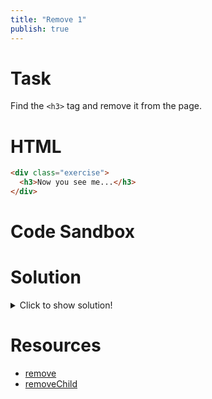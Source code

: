 ```yaml
---
title: "Remove 1"
publish: true
---
```


# Task

Find the `<h3>` tag and remove it from the page.

# HTML

```html
<div class="exercise">
  <h3>Now you see me...</h3>
</div>
```

# Code Sandbox
<Sandbox src="/dom-08.html" />

# Solution

<details>
  <summary>Click to show solution!</summary>

```javascript
const h3 = document.querySelector("h3")
h3.remove()
```

</details>

# Resources

- [remove](https://developer.mozilla.org/en-US/docs/Web/API/ChildNode/remove)
- [removeChild](https://developer.mozilla.org/en-US/docs/Web/API/Node/removeChild)
